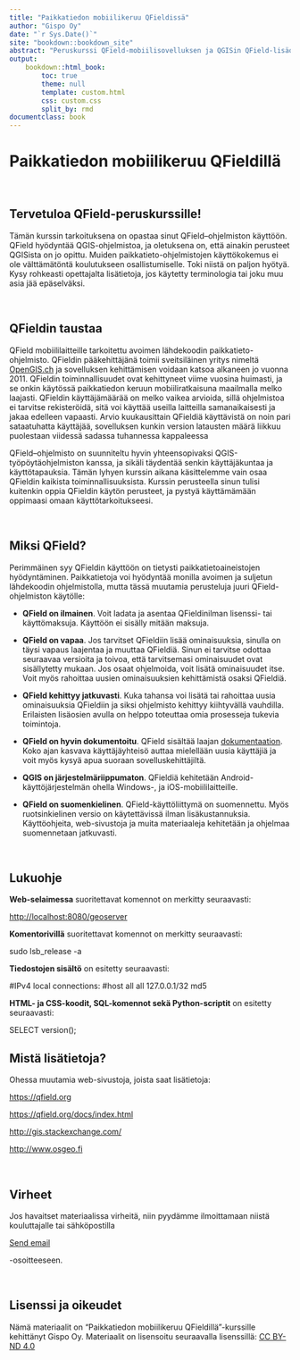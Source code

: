 ```yaml
---
title: "Paikkatiedon mobiilikeruu QFieldissä"
author: "Gispo Oy"
date: "`r Sys.Date()`"
site: "bookdown::bookdown_site"
abstract: "Peruskurssi QField-mobiilisovelluksen ja QGISin QField-lisäosan käytöstä."
output:
    bookdown::html_book:
        toc: true
        theme: null
        template: custom.html
        css: custom.css
        split_by: rmd
documentclass: book
---
```


<!-- Harjoitukset -->

# Paikkatiedon mobiilikeruu QFieldillä

\

## Tervetuloa QField-peruskurssille!

Tämän kurssin tarkoituksena on opastaa sinut QField--ohjelmiston käyttöön. QField hyödyntää QGIS-ohjelmistoa, ja oletuksena on, että ainakin perusteet QGISista on jo opittu. Muiden paikkatieto-ohjelmistojen käyttökokemus ei ole välttämätöntä koulutukseen osallistumiselle. Toki niistä on paljon hyötyä. Kysy rohkeasti opettajalta lisätietoja, jos käytetty terminologia tai joku muu asia jää epäselväksi.

\

## QFieldin taustaa

QField mobiililaitteille tarkoitettu avoimen lähdekoodin paikkatieto-ohjelmisto. QFieldin pääkehittäjänä toimii sveitsiläinen yritys nimeltä [OpenGIS.ch](https://www.opengis.ch/) ja sovelluksen kehittämisen voidaan katsoa alkaneen jo vuonna 2011. QFieldin toiminnallisuudet ovat kehittyneet viime vuosina huimasti, ja se onkin käytössä paikkatiedon keruun mobiiliratkaisuna maailmalla melko laajasti. QFieldin käyttäjämäärää on melko vaikea arvioida, sillä ohjelmistoa ei tarvitse rekisteröidä, sitä voi käyttää useilla laitteilla samanaikaisesti ja jakaa edelleen vapaasti. Arvio kuukausittain QFieldiä käyttävistä on noin pari sataatuhatta käyttäjää, sovelluksen kunkin version latausten määrä liikkuu puolestaan viidessä sadassa tuhannessa kappaleessa

QField--ohjelmisto on suunniteltu hyvin yhteensopivaksi QGIS-työpöytäohjelmiston kanssa, ja sikäli täydentää senkin käyttäjäkuntaa ja käyttötapauksia. Tämän lyhyen kurssin aikana käsittelemme vain osaa QFieldin kaikista toiminnallisuuksista. Kurssin perusteella sinun tulisi kuitenkin oppia QFieldin käytön perusteet, ja pystyä käyttämämään oppimaasi omaan käyttötarkoitukseesi.

\

## Miksi QField?

Perimmäinen syy QFieldin käyttöön on tietysti paikkatietoaineistojen hyödyntäminen. Paikkatietoja voi hyödyntää monilla avoimen ja suljetun lähdekoodin ohjelmistolla, mutta tässä muutamia perusteluja juuri QField-ohjelmiston käytölle:

-   **QField on ilmainen**. Voit ladata ja asentaa QFieldinilman lisenssi- tai käyttömaksuja. Käyttöön ei sisälly mitään maksuja.

-   **QField on vapaa**. Jos tarvitset QFieldiin lisää ominaisuuksia, sinulla on täysi vapaus laajentaa ja muuttaa QFieldiä. Sinun ei tarvitse odottaa seuraavaa versioita ja toivoa, että tarvitsemasi ominaisuudet ovat sisällytetty mukaan. Jos osaat ohjelmoida, voit lisätä ominaisuudet itse. Voit myös rahoittaa uusien ominaisuuksien kehittämistä osaksi QFieldiä.

-   **QField kehittyy jatkuvasti**. Kuka tahansa voi lisätä tai rahoittaa uusia ominaisuuksia QFieldiin ja siksi ohjelmisto kehittyy kiihtyvällä vauhdilla. Erilaisten lisäosien avulla on helppo toteuttaa omia prosesseja tukevia toimintoja.

-   **QField on hyvin dokumentoitu**. QField sisältää laajan [dokumentaation](https://docs.qfield.org/fi/). Koko ajan kasvava käyttäjäyhteisö auttaa mielellään uusia käyttäjiä ja voit myös kysyä apua suoraan sovelluskehittäjiltä.

-   **QGIS on järjestelmäriippumaton**. QFieldiä kehitetään Android-käyttöjärjestelmän ohella Windows-, ja iOS-mobiililaitteille.

-   **QField on suomenkielinen**. QField-käyttöliittymä on suomennettu. Myös ruotsinkielinen versio on käytettävissä ilman lisäkustannuksia. Käyttöohjeita, web-sivustoja ja muita materiaaleja kehitetään ja ohjelmaa suomennetaan jatkuvasti.

\

## Lukuohje

**Web-selaimessa** suoritettavat komennot on merkitty seuraavasti:

::: note-box
<http://localhost:8080/geoserver>
:::

**Komentorivillä** suoritettavat komennot on merkitty seuraavasti:

::: commandline-box
sudo lsb_release -a
:::

**Tiedostojen sisältö** on esitetty seuraavasti:

::: file-content-box
#IPv4 local connections: #host all all 127.0.0.1/32 md5
:::

**HTML- ja CSS-koodit, SQL-komennot sekä Python-scriptit** on esitetty seuraavasti:

::: code-box
SELECT version();
:::

## Mistä lisätietoja?

Ohessa muutamia web-sivustoja, joista saat lisätietoja:

::: note-box
<https://qfield.org>\
:::

::: note-box
<https://qfield.org/docs/index.html>\
:::

::: note-box
<http://gis.stackexchange.com/>\
:::

::: note-box
<http://www.osgeo.fi>\
:::

\

## Virheet

Jos havaitset materiaalissa virheitä, niin pyydämme ilmoittamaan niistä kouluttajalle tai sähköpostilla <p><a href="mailto:info@gispo.fi">Send email</a></p> -osoitteeseen.

\

## Lisenssi ja oikeudet

Nämä materiaalit on "Paikkatiedon mobiilikeruu QFieldillä"-kurssille kehittänyt Gispo Oy. Materiaalit on lisensoitu seuraavalla lisenssillä: [CC BY-ND 4.0](https://creativecommons.org/licenses/by-nd/4.0/)

